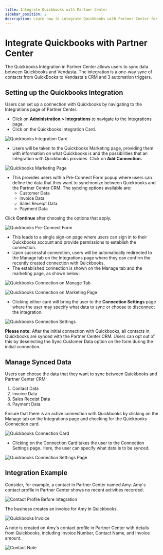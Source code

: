 ```yaml
---
title: Integrate Quickbooks with Partner Center
sidebar_position: 2
description: Learn how to integrate Quickbooks with Partner Center for contact syncing and automation
---
```


# Integrate Quickbooks with Partner Center

The Quickbooks Integration in Partner Center allows users to sync data between Quickbooks and Vendasta. The integration is a one-way sync of contacts from QuickBooks to Vendasta's CRM and 3 automation triggers.

## Setting up the Quickbooks Integration

Users can set up a connection with Quickbooks by navigating to the Integrations page of Partner Center.

- Click on **Administration > Integrations** to navigate to the Integrations page.
- Click on the Quickbooks Integration Card.

![Quickbooks Integration Card](./img/integrations/quickbooks/quickbooks_integration_card.jpg)

- Users will be taken to the Quickbooks Marketing page, providing them with information on what Quickbooks is and the possibilities that an Integration with Quickbooks provides. Click on **Add Connection.**

![Quickbooks Marketing Page](./img/integrations/quickbooks/quickbooks_marketing_page.jpg)

- This provides users with a Pre-Connect Form popup where users can define the data that they want to synchronize between Quickbooks and the Partner Center CRM. The syncing options available are:
  - Customer Data
  - Invoice Data
  - Sales Receipt Data
  - Payment Data

Click **Continue** after choosing the options that apply.

![Quickbooks Pre-Connect Form](./img/integrations/quickbooks/quickbooks_preconnect_form.jpg)

- This leads to a single sign-on page where users can sign in to their Quickbooks account and provide permissions to establish the connection.
- Upon successful connection, users will be automatically redirected to the Manage tab on the Integrations page where they can confirm the recently created connection with Quickbooks.
- The established connection is shown on the Manage tab and the marketing page, as shown below:

![Quickbooks Connection on Manage Tab](./img/integrations/quickbooks/quickbooks_connection_manage.jpg)

![Quickbooks Connection on Marketing Page](./img/integrations/quickbooks/quickbooks_connection_marketing.jpg)

- Clicking either card will bring the user to the **Connection Settings** page where the user may specify what data to sync or choose to disconnect the integration.

![Quickbooks Connection Settings](./img/integrations/quickbooks/quickbooks_connection_settings.jpg)

**Please note:** After the initial connection with Quickbooks, all contacts in Quickbooks are synced with the Partner Center CRM. Users can opt out of this by deselecting the Sync Customer Data option on the form during the initial connection.

## Manage Synced Data

Users can choose the data that they want to sync between Quickbooks and Partner Center CRM:

1. Contact Data
2. Invoice Data 
3. Sales Receipt Data
4. Payment Data

Ensure that there is an active connection with Quickbooks by clicking on the Manage tab on the Integrations page and checking for the Quickbooks Connection card.

![Quickbooks Connection Card](./img/integrations/quickbooks/quickbooks_connection_card.jpg)

- Clicking on the Connection Card takes the user to the Connection Settings page. Here, the user can specify what data is to be synced.

![Quickbooks Connection Settings Page](./img/integrations/quickbooks/quickbooks_data_settings.jpg)

## Integration Example

Consider, for example, a contact in Partner Center named Amy. Amy's contact profile in Partner Center shows no recent activities recorded.

![Contact Profile Before Integration](./img/integrations/quickbooks/contact_profile_before.jpg)

The business creates an invoice for Amy in Quickbooks.

![Quickbooks Invoice](./img/integrations/quickbooks/quickbooks_invoice.jpg)

A note is created on Amy's contact profile in Partner Center with details from Quickbooks, including Invoice Number, Contact Name, and Invoice amount.

![Contact Note](./img/integrations/quickbooks/contact_note.jpg)